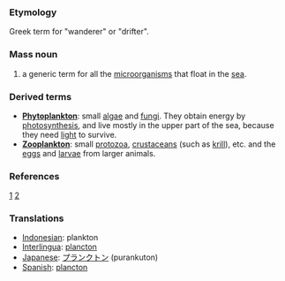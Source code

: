 ===Etymology===
Greek term for "wanderer" or "drifter".
===Mass noun===
#a generic term for all the [[microorganism]]s that float in the [[sea]]. 
===Derived terms===
*'''[[Phytoplankton]]''': small [[algae]] and [[fungi]]. They obtain energy by [[photosynthesis]], and live mostly in the upper part of the sea, because they need [[light]] to survive.
*'''[[Zooplankton]]''': small [[protozoa]], [[crustacean]]s (such as [[krill]]), etc. and the [[egg]]s and [[larvae]] from larger animals. 
===References===
[http://www.wikipedia.org/wiki/Plankton] [http://mywebpages.comcast.net/kils/ocean/index.htm]

=== Translations ===
*[[Indonesian]]: plankton
*[[Interlingua]]: [[plancton]]
*[[Japanese]]: [[プランクトン]] (purankuton)
*[[Spanish]]: [[plancton]]